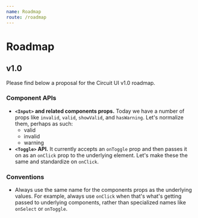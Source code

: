 ```yaml
---
name: Roadmap
route: /roadmap
---
```


# Roadmap

## v1.0

Please find below a proposal for the Circuit UI v1.0 roadmap.

### Component APIs

- **`<Input>` and related components props.** Today we have a number
  of props like `invalid`, `valid`, `showValid`, and `hasWarning`. Let's normalize
  them, perhaps as such:
    - valid
    - invalid
    - warning
- **`<Toggle>` API.** It currently accepts an `onToggle` prop and
  then passes it on as an `onClick` prop to the underlying element. Let's
  make these the same and standardize on `onClick`.

### Conventions

- Always use the same name for the components props as the underlying values.
  For example, always use `onClick` when that's what's getting passed to
  underlying components, rather than specialized names like `onSelect` or
  `onToggle`.
